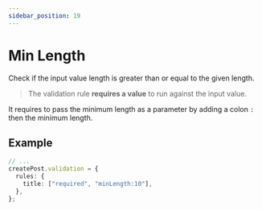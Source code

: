 ```yaml
---
sidebar_position: 19
---
```


# Min Length

Check if the input value length is greater than or equal to the given length.

> The validation rule **requires a value** to run against the input value.

It requires to pass the minimum length as a parameter by adding a colon `:` then the minimum length.

## Example

```ts title="src/app/posts/controllers/create-post.ts"
// ...
createPost.validation = {
  rules: {
    title: ["required", "minLength:10"],
  },
};
```
